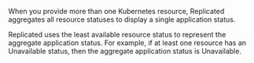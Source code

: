 When you provide more than one Kubernetes resource, Replicated aggregates all resource statuses to display a single application status.

Replicated uses the least available resource status to represent the aggregate application status. For example, if at least one resource has an Unavailable status, then the aggregate application status is Unavailable.